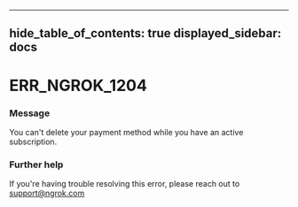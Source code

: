 

---
hide_table_of_contents: true
displayed_sidebar: docs
---


# ERR_NGROK_1204

### Message
You can't delete your payment method while you have an active subscription.

<ErrorDetails error="err_ngrok_1204" />



### Further help
If you're having trouble resolving this error, please reach out to [support@ngrok.com](mailto:support@ngrok.com?subject=Help%20with%20ERR_NGROK_1204)

